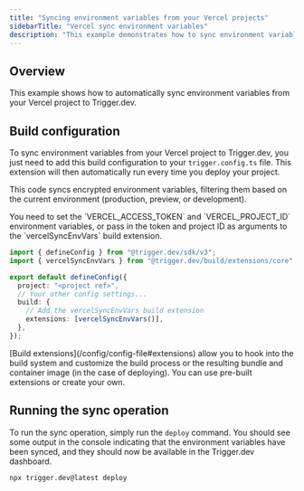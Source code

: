 ```yaml
---
title: "Syncing environment variables from your Vercel projects"
sidebarTitle: "Vercel sync environment variables"
description: "This example demonstrates how to sync environment variables from your Vercel project to Trigger.dev."
---
```



## Overview

This example shows how to automatically sync environment variables from your Vercel project to Trigger.dev.

## Build configuration

To sync environment variables from your Vercel project to Trigger.dev, you just need to add this build configuration to your `trigger.config.ts` file. This extension will then automatically run every time you deploy your project.

This code syncs encrypted environment variables, filtering them based on the current environment (production, preview, or development).

<Note>
  You need to set the `VERCEL_ACCESS_TOKEN` and `VERCEL_PROJECT_ID` environment variables, or pass
  in the token and project ID as arguments to the `vercelSyncEnvVars` build extension.
</Note>

```ts trigger.config.ts
import { defineConfig } from "@trigger.dev/sdk/v3";
import { vercelSyncEnvVars } from "@trigger.dev/build/extensions/core";

export default defineConfig({
  project: "<project ref>",
  // Your other config settings...
  build: {
    // Add the vercelSyncEnvVars build extension
    extensions: [vercelSyncEnvVars()],
  },
});
```

<Note>
  [Build extensions](/config/config-file#extensions) allow you to hook into the build system and
  customize the build process or the resulting bundle and container image (in the case of
  deploying). You can use pre-built extensions or create your own.
</Note>

## Running the sync operation

To run the sync operation, simply run the `deploy` command. You should see some output in the console indicating that the environment variables have been synced, and they should now be available in the Trigger.dev dashboard.

```bash
npx trigger.dev@latest deploy
```

<VercelDocsCards />

